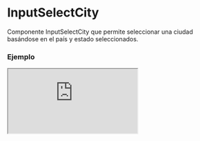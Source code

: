 # InputSelectCity

Componente InputSelectCity que permite seleccionar una ciudad basándose en el país y estado seleccionados.


### Ejemplo

<Iframe minHeightIframe="30dvh" src="https://fenextjs-component-storybook.vercel.app/iframe.html?args=&id=input-inputselectcity--index&viewMode=story" />

### Importacion

Para importar el componente InputSelectCity, se puede hacer desde fenextjs

```tsx copy
import { InputSelectCity } from "fenextjs";
```

### Parametros

| Parametro | Tipo | Requerido | Default | Descripcion |
| --------- | ---- | --------- | ------- | ----------- |
| country | CountryProps | no | undefined | El país seleccionado, utilizado para filtrar las ciudades disponibles. |
| state | StateProps | no | undefined | El estado seleccionado, utilizado para filtrar las ciudades disponibles. |
| ...props | InputSelectTProps\<CityProps\> | no |  | Cualquier otra propiedad que extiende de InputSelectTProps. |

### Storybook

Para ver el storybook del componente lo puede hacer con este [link](https://fenextjs-component-storybook.vercel.app/?path=/story/input-inputselectcity--index)

### Usos

- Básico

```tsx copy

<InputSelectCity
    country={{ name: "United States", isoCode: "US" }}
    state={{ name: "California", isoCode: "CA" }}
/>
```

- InputSelectCity sin estado

```tsx copy

<InputSelectCity
    country={{ name: "United States", isoCode: "US" }}
/>
```

- InputSelectCity con todas las ciudades

```tsx copy

<InputSelectCity />
```

